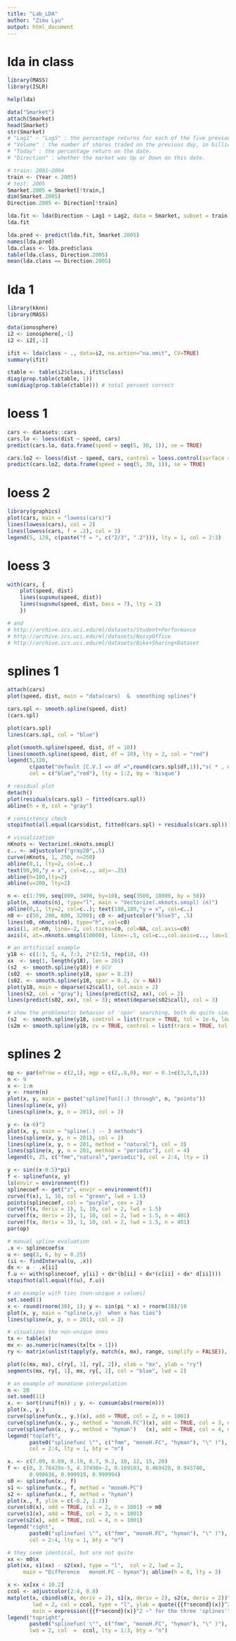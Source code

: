 ```yaml
---
title: "Lab_LDA"
author: "Zimu Lyu"
output: html_document
---
```


# lda in class

```r
library(MASS)
library(ISLR)

help(lda)

data("Smarket")
attach(Smarket)
head(Smarket)
str(Smarket)
# "Lag1" ~ "Lag5" : the percentage returns for each of the five previous trading days.
# "Volume" : the number of shares traded on the previous day, in billions of dollars.
# "Today" : the percentage return on the date.
# "Direction" : whether the market was Up or Down on this date.
```

```r
# train: 2001~2004
train <- (Year < 2005)
# test: 2005
Smarket.2005 = Smarket[!train,]
dim(Smarket.2005)
Direction.2005 <- Direction[!train]
```

```r
lda.fit <- lda(Direction ~ Lag1 + Lag2, data = Smarket, subset = train)
lda.fit
```

```r
lda.pred <- predict(lda.fit, Smarket.2005)
names(lda.pred)
lda.class <- lda.pred$class
table(lda.class, Direction.2005)
mean(lda.class == Direction.2005)
```

# lda 1

```r
library(kknn)
library(MASS)

data(ionosphere)
i2 <- ionosphere[,-1]
i2 <- i2[,-1]

ifit <- lda(class ~ ., data=i2, na.action="na.omit", CV=TRUE)
summary(ifit)
```

```r
ctable <- table(i2$class, ifit$class)
diag(prop.table(ctable, 1))
sum(diag(prop.table(ctable))) # total percent correct
```

# loess 1

```r
cars <- datasets::cars
cars.lo <- loess(dist ~ speed, cars)
predict(cars.lo, data.frame(speed = seq(5, 30, 1)), se = TRUE)
```

```r
cars.lo2 <- loess(dist ~ speed, cars, control = loess.control(surface = "direct")) # allow extrapolation
predict(cars.lo2, data.frame(speed = seq(5, 30, 1)), se = TRUE)
```

# loess 2

```r
library(graphics)
plot(cars, main = "lowess(cars)")
lines(lowess(cars), col = 2)
lines(lowess(cars, f = .2), col = 3)
legend(5, 120, c(paste("f = ", c("2/3", ".2"))), lty = 1, col = 2:3)
```

# loess 3

```r
with(cars, {
    plot(speed, dist)
    lines(supsmu(speed, dist))
    lines(supsmu(speed, dist, bass = 7), lty = 2)
    })
```

```r
# and
# http://archive.ics.uci.edu/ml/datasets/Student+Performance
# http://archive.ics.uci.edu/ml/datasets/NoisyOffice
# http://archive.ics.uci.edu/ml/datasets/Bike+Sharing+Dataset
```

# splines 1

```r
attach(cars)
plot(speed, dist, main = "data(cars)  &  smoothing splines")
```

```r
cars.spl <- smooth.spline(speed, dist)
(cars.spl)
```

```r
plot(cars.spl)
lines(cars.spl, col = "blue")
```

```r
plot(smooth.spline(speed, dist, df = 10))
lines(smooth.spline(speed, dist, df = 10), lty = 2, col = "red")
legend(5,120,
       c(paste("default [C.V.] => df =",round(cars.spl$df,1)),"s( * , df = 10)"), 
       col = c("blue","red"), lty = 1:2, bg = 'bisque')
```

```r
# residual plot
detach()
plot(residuals(cars.spl) ~ fitted(cars.spl))
abline(h = 0, col = "gray")
```

```r
# consistency check
stopifnot(all.equal(cars$dist, fitted(cars.spl) + residuals(cars.spl)))

# visualization
nKnots <- Vectorize(.nknots.smspl)
c.. <- adjustcolor("gray20",.5)
curve(nKnots, 1, 250, n=250)
abline(0,1, lty=2, col=c..)
text(90,90,"y = x", col=c.., adj=-.25)
abline(h=100,lty=2)
abline(v=200, lty=2)
```

```r
n <- c(1:799, seq(800, 3490, by=10), seq(3500, 10000, by = 50))
plot(n, nKnots(n), type="l", main = "Vectorize(.nknots.smspl) (n)")
abline(0,1, lty=2, col=c..); text(180,180,"y = x", col=c..)
n0 <- c(50, 200, 800, 3200); c0 <- adjustcolor("blue3", .5)
lines(n0, nKnots(n0), type="h", col=c0)
axis(1, at=n0, line=-2, col.ticks=c0, col=NA, col.axis=c0)
axis(4, at=.nknots.smspl(10000), line=-.5, col=c..,col.axis=c.., las=1)
```

```r
# an artificial example
y18 <- c(1:3, 5, 4, 7:3, 2*(2:5), rep(10, 4))
xx  <- seq(1, length(y18), len = 201)
(s2  <- smooth.spline(y18)) # GCV
(s02  <- smooth.spline(y18, spar = 0.2))
(s02. <- smooth.spline(y18, spar = 0.2, cv = NA))
plot(y18, main = deparse(s2$call), col.main = 2)
lines(s2, col = "gray"); lines(predict(s2, xx), col = 2)
lines(predict(s02, xx), col = 3); mtext(deparse(s02$call), col = 3)
```

```r
# show the problematic behavior of 'spar' searching, both do quite similarly (Df = 8.5 +- 0.2)
(s2  <- smooth.spline(y18, control = list(trace = TRUE, tol = 1e-6, low = -1.5)))
(s2m <- smooth.spline(y18, cv = TRUE, control = list(trace = TRUE, tol = 1e-6, low = -1.5)))
```

# splines 2

```r
op <- par(mfrow = c(2,1), mgp = c(2,.8,0), mar = 0.1+c(3,3,3,1))
n <- 9
x <- 1:n
y <- rnorm(n)
plot(x, y, main = paste("spline[fun](.) through", n, "points"))
lines(spline(x, y))
lines(spline(x, y, n = 201), col = 2)
```

```r
y <- (x-6)^2
plot(x, y, main = "spline(.) -- 3 methods")
lines(spline(x, y, n = 201), col = 2)
lines(spline(x, y, n = 201, method = "natural"), col = 3)
lines(spline(x, y, n = 201, method = "periodic"), col = 4)
legend(6, 25, c("fmm","natural","periodic"), col = 2:4, lty = 1)
```

```r
y <- sin((x-0.5)*pi)
f <- splinefun(x, y)
ls(envir = environment(f))
splinecoef <- get("z", envir = environment(f))
curve(f(x), 1, 10, col = "green", lwd = 1.5)
points(splinecoef, col = "purple", cex = 2)
curve(f(x, deriv = 1), 1, 10, col = 2, lwd = 1.5)
curve(f(x, deriv = 2), 1, 10, col = 2, lwd = 1.5, n = 401)
curve(f(x, deriv = 3), 1, 10, col = 2, lwd = 1.5, n = 401)
par(op)
```

```r
# manual spline evaluation
.x <- splinecoef$x
u <- seq(3, 6, by = 0.25)
(ii <- findInterval(u, .x))
dx <- u - .x[ii]
f.u <- with(splinecoef, y[ii] + dx*(b[ii] + dx*(c[ii] + dx* d[ii])))
stopifnot(all.equal(f(u), f.u))
```

```r
# an example with ties (non-unique x values)
set.seed(1)
x <- round(rnorm(30), 1); y <- sin(pi * x) + rnorm(30)/10
plot(x, y, main = "spline(x,y)  when x has ties")
lines(spline(x, y, n = 201), col = 2)
```

```r
# visualizes the non-unique ones
tx <- table(x)
mx <- as.numeric(names(tx[tx > 1]))
ry <- matrix(unlist(tapply(y, match(x, mx), range, simplify = FALSE)), ncol = 2, byrow = TRUE)
```

```r
plot(c(mx, mx), c(ry[, 1], ry[, 2]), xlab = "mx", ylab = "ry")
segments(mx, ry[, 1], mx, ry[, 2], col = "blue", lwd = 2)
```

```r
# an example of monotone interpolation
n <- 20
set.seed(11)
x. <- sort(runif(n)) ; y. <- cumsum(abs(rnorm(n)))
plot(x., y.)
curve(splinefun(x., y.)(x), add = TRUE, col = 2, n = 1001)
curve(splinefun(x., y., method = "monoH.FC")(x), add = TRUE, col = 3, n = 1001)
curve(splinefun(x., y., method = "hyman")   (x), add = TRUE, col = 4, n = 1001)
legend("topleft",
       paste0("splinefun( \"", c("fmm", "monoH.FC", "hyman"), "\" )"),
       col = 2:4, lty = 1, bty = "n")
```

```r
x. <- c(7.09, 8.09, 8.19, 8.7, 9.2, 10, 12, 15, 20)
f <- c(0, 2.76429e-5, 4.37498e-2, 0.169183, 0.469428, 0.943740,
       0.998636, 0.999919, 0.999994)
s0 <- splinefun(x., f)
s1 <- splinefun(x., f, method = "monoH.FC")
s2 <- splinefun(x., f, method = "hyman")
plot(x., f, ylim = c(-0.2, 1.2))
curve(s0(x), add = TRUE, col = 2, n = 1001) -> m0
curve(s1(x), add = TRUE, col = 3, n = 1001)
curve(s2(x), add = TRUE, col = 4, n = 1001)
legend("right",
       paste0("splinefun( \"", c("fmm", "monoH.FC", "hyman"), "\" )"),
       col = 2:4, lty = 1, bty = "n")
```

```r
# they seem identical, but are not quite
xx <- m0$x
plot(xx, s1(xx) - s2(xx), type = "l",  col = 2, lwd = 2,
     main = "Difference   monoH.FC - hyman"); abline(h = 0, lty = 3)
```

```r
x <- xx[xx < 10.2]
ccol <- adjustcolor(2:4, 0.8)
matplot(x, cbind(s0(x, deriv = 2), s1(x, deriv = 2), s2(x, deriv = 2))^2,
        lwd = 2, col = ccol, type = "l", ylab = quote({{f*second}(x)}^2),
        main = expression({{f*second}(x)}^2 ~" for the three 'splines'"))
legend("topright",
       paste0("splinefun( \"", c("fmm", "monoH.FC", "hyman"), "\" )"),
       lwd = 2, col  =  ccol, lty = 1:3, bty = "n")
```

